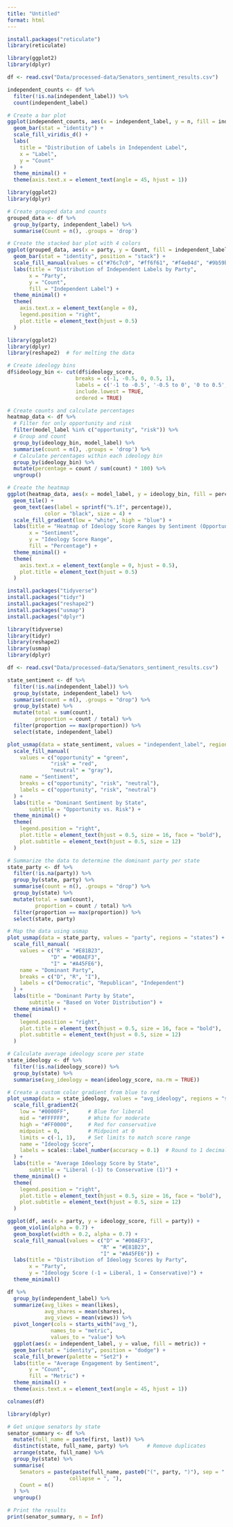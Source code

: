 ```yaml
---
title: "Untitled"
format: html
---
```


```r

install.packages("reticulate")
library(reticulate)

library(ggplot2)
library(dplyr)

```

```r

df <- read.csv("Data/processed-data/Senators_sentiment_results.csv")

```

```r

independent_counts <- df %>%
  filter(!is.na(independent_label)) %>%
  count(independent_label)

# Create a bar plot
ggplot(independent_counts, aes(x = independent_label, y = n, fill = independent_label)) +
  geom_bar(stat = "identity") +
  scale_fill_viridis_d() +
  labs(
    title = "Distribution of Labels in Independent Label",
    x = "Label",
    y = "Count"
  ) +
  theme_minimal() +
  theme(axis.text.x = element_text(angle = 45, hjust = 1))

```

```r

library(ggplot2)
library(dplyr)

# Create grouped data and counts
grouped_data <- df %>%
  group_by(party, independent_label) %>%
  summarise(Count = n(), .groups = 'drop')

# Create the stacked bar plot with 4 colors
ggplot(grouped_data, aes(x = party, y = Count, fill = independent_label)) +
  geom_bar(stat = "identity", position = "stack") +
  scale_fill_manual(values = c("#76c7c0", "#ff6f61", "#f4e04d", "#9b59b6")) +  # Added fourth color
  labs(title = "Distribution of Independent Labels by Party",
       x = "Party",
       y = "Count",
       fill = "Independent Label") +
  theme_minimal() +
  theme(
    axis.text.x = element_text(angle = 0),
    legend.position = "right",
    plot.title = element_text(hjust = 0.5)
  )

```

```r

library(ggplot2)
library(dplyr)
library(reshape2)  # for melting the data

# Create ideology bins
df$ideology_bin <- cut(df$ideology_score, 
                      breaks = c(-1, -0.5, 0, 0.5, 1),
                      labels = c('-1 to -0.5', '-0.5 to 0', '0 to 0.5', '0.5 to 1'),
                      include.lowest = TRUE,
                      ordered = TRUE)

# Create counts and calculate percentages
heatmap_data <- df %>%
  # Filter for only opportunity and risk
  filter(model_label %in% c("opportunity", "risk")) %>%
  # Group and count
  group_by(ideology_bin, model_label) %>%
  summarise(count = n(), .groups = 'drop') %>%
  # Calculate percentages within each ideology bin
  group_by(ideology_bin) %>%
  mutate(percentage = count / sum(count) * 100) %>%
  ungroup()

# Create the heatmap
ggplot(heatmap_data, aes(x = model_label, y = ideology_bin, fill = percentage)) +
  geom_tile() +
  geom_text(aes(label = sprintf("%.1f", percentage)), 
            color = "black", size = 4) +
  scale_fill_gradient(low = "white", high = "blue") +
  labs(title = "Heatmap of Ideology Score Ranges by Sentiment (Opportunity and Risk)",
       x = "Sentiment",
       y = "Ideology Score Range",
       fill = "Percentage") +
  theme_minimal() +
  theme(
    axis.text.x = element_text(angle = 0, hjust = 0.5),
    plot.title = element_text(hjust = 0.5)
  )

```

```r

install.packages("tidyverse")
install.packages("tidyr")
install.packages("reshape2")
install.packages("usmap")
install.packages("dplyr")

```

```r

library(tidyverse)
library(tidyr)
library(reshape2)
library(usmap)
library(dplyr)

```

```r

df <- read.csv("Data/processed-data/Senators_sentiment_results.csv")

```

```r

state_sentiment <- df %>%
  filter(!is.na(independent_label)) %>%
  group_by(state, independent_label) %>%
  summarise(count = n(), .groups = "drop") %>%
  group_by(state) %>%
  mutate(total = sum(count),
         proportion = count / total) %>%
  filter(proportion == max(proportion)) %>%
  select(state, independent_label)

plot_usmap(data = state_sentiment, values = "independent_label", regions = "states") +
  scale_fill_manual(
    values = c("opportunity" = "green", 
              "risk" = "red", 
              "neutral" = "gray"),
    name = "Sentiment",
    breaks = c("opportunity", "risk", "neutral"),  
    labels = c("opportunity", "risk", "neutral")   
  ) +
  labs(title = "Dominant Sentiment by State", 
       subtitle = "Opportunity vs. Risk") +
  theme_minimal() +
  theme(
    legend.position = "right",
    plot.title = element_text(hjust = 0.5, size = 16, face = "bold"),
    plot.subtitle = element_text(hjust = 0.5, size = 12)
  )

```

```r

# Summarize the data to determine the dominant party per state
state_party <- df %>%
  filter(!is.na(party)) %>%
  group_by(state, party) %>%
  summarise(count = n(), .groups = "drop") %>%
  group_by(state) %>%
  mutate(total = sum(count),
         proportion = count / total) %>%
  filter(proportion == max(proportion)) %>%
  select(state, party)

# Map the data using usmap
plot_usmap(data = state_party, values = "party", regions = "states") +
  scale_fill_manual(
    values = c("R" = "#E81B23", 
              "D" = "#00AEF3", 
              "I" = "#A45FE6"),
    name = "Dominant Party",
    breaks = c("D", "R", "I"),
    labels = c("Democratic", "Republican", "Independent")
  ) +
  labs(title = "Dominant Party by State", 
       subtitle = "Based on Voter Distribution") +
  theme_minimal() +
  theme(
    legend.position = "right",
    plot.title = element_text(hjust = 0.5, size = 16, face = "bold"),
    plot.subtitle = element_text(hjust = 0.5, size = 12)
  )

```

```r

# Calculate average ideology score per state
state_ideology <- df %>%
  filter(!is.na(ideology_score)) %>%
  group_by(state) %>%
  summarise(avg_ideology = mean(ideology_score, na.rm = TRUE))

# Create a custom color gradient from blue to red
plot_usmap(data = state_ideology, values = "avg_ideology", regions = "states") +
  scale_fill_gradient2(
    low = "#0000FF",      # Blue for liberal
    mid = "#FFFFFF",      # White for moderate
    high = "#FF0000",     # Red for conservative
    midpoint = 0,         # Midpoint at 0
    limits = c(-1, 1),    # Set limits to match score range
    name = "Ideology Score",
    labels = scales::label_number(accuracy = 0.1)  # Round to 1 decimal
  ) +
  labs(title = "Average Ideology Score by State", 
       subtitle = "Liberal (-1) to Conservative (1)") +
  theme_minimal() +
  theme(
    legend.position = "right",
    plot.title = element_text(hjust = 0.5, size = 16, face = "bold"),
    plot.subtitle = element_text(hjust = 0.5, size = 12)
  )

```

```r

ggplot(df, aes(x = party, y = ideology_score, fill = party)) +
  geom_violin(alpha = 0.7) +
  geom_boxplot(width = 0.2, alpha = 0.7) +
  scale_fill_manual(values = c("D" = "#00AEF3", 
                              "R" = "#E81B23", 
                              "I" = "#A45FE6")) +
  labs(title = "Distribution of Ideology Scores by Party",
       x = "Party",
       y = "Ideology Score (-1 = Liberal, 1 = Conservative)") +
  theme_minimal()

```


```r

df %>%
  group_by(independent_label) %>%
  summarize(avg_likes = mean(likes),
            avg_shares = mean(shares),
            avg_views = mean(views)) %>%
  pivot_longer(cols = starts_with("avg_"),
              names_to = "metric",
              values_to = "value") %>%
  ggplot(aes(x = independent_label, y = value, fill = metric)) +
  geom_bar(stat = "identity", position = "dodge") +
  scale_fill_brewer(palette = "Set2") +
  labs(title = "Average Engagement by Sentiment",
       y = "Count",
       fill = "Metric") +
  theme_minimal() +
  theme(axis.text.x = element_text(angle = 45, hjust = 1))

```

```r

colnames(df)

```

```r

library(dplyr)

# Get unique senators by state
senator_summary <- df %>%
  mutate(full_name = paste(first, last)) %>%  
  distinct(state, full_name, party) %>%      # Remove duplicates
  arrange(state, full_name) %>%              
  group_by(state) %>%
  summarise(
    Senators = paste(paste(full_name, paste0("(", party, ")"), sep = " "), 
                    collapse = ", "),
    Count = n()
  ) %>%
  ungroup()

# Print the results
print(senator_summary, n = Inf)

```
